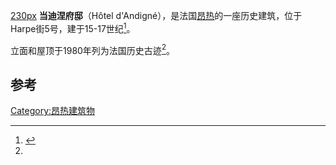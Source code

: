 [[image:Hôtel_d'Andigné.jpg|230px]]
'''当迪涅府邸'''（Hôtel d'Andigné），是法国[[昂热|昂热]]的一座历史建筑，位于Harpe街5号，建于15-17世纪<ref name="inv">{{Base Mérimée|PA00108884}}</ref>。

立面和屋顶于1980年列为法国历史古迹<ref name="inv"/>。

== 参考==
{{References}}
[[Category:昂热建筑物|Category:昂热建筑物]]